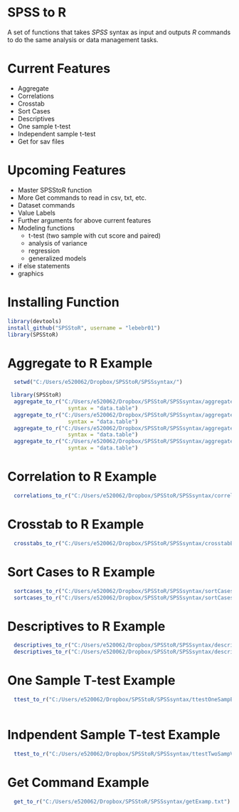 SPSS to R
=================
  
A set of functions that takes *SPSS* syntax as input and outputs *R* commands 
to do the same analysis or data management tasks.

Current Features
===============
* Aggregate
* Correlations
* Crosstab
* Sort Cases
* Descriptives
* One sample t-test
* Independent sample t-test
* Get for sav files


Upcoming Features
=================
* Master SPSStoR function
* More Get commands to read in csv, txt, etc.
* Dataset commands
* Value Labels
* Further arguments for above current features
* Modeling functions
    + t-test (two sample with cut score and paired)
    + analysis of variance
    + regression
    + generalized models
* if else statements
* graphics

Installing Function
===================
```r
library(devtools)
install_github("SPSStoR", username = "lebebr01")
library(SPSStoR)
```

Aggregate to R Example
======================
```r
  setwd("C:/Users/e520062/Dropbox/SPSStoR/SPSSsyntax/")
```

```r
 library(SPSStoR)
  aggregate_to_r("C:/Users/e520062/Dropbox/SPSStoR/SPSSsyntax/aggregateExamp.txt", 
                   syntax = "data.table")
  aggregate_to_r("C:/Users/e520062/Dropbox/SPSStoR/SPSSsyntax/aggregateExampNoBreak.txt", 
                   syntax = "data.table")
  aggregate_to_r("C:/Users/e520062/Dropbox/SPSStoR/SPSSsyntax/aggregateExampNoBreakNoOutfile.txt", 
                   syntax = "data.table")
  aggregate_to_r("C:/Users/e520062/Dropbox/SPSStoR/SPSSsyntax/aggregateExampNoOutfile.txt", 
                   syntax = "data.table")
```

Correlation to R Example
=========================
```r
  correlations_to_r("C:/Users/e520062/Dropbox/SPSStoR/SPSSsyntax/correlationsExamp.txt")
```

Crosstab to R Example
======================
```r
  crosstabs_to_r("C:/Users/e520062/Dropbox/SPSStoR/SPSSsyntax/crosstabExamp.txt")
```

Sort Cases to R Example
=======================
```r
  sortcases_to_r("C:/Users/e520062/Dropbox/SPSStoR/SPSSsyntax/sortCasesExamp.txt")
  sortcases_to_r("C:/Users/e520062/Dropbox/SPSStoR/SPSSsyntax/sortCasesExamp2.txt")
```

Descriptives to R Example
========================
```r
  descriptives_to_r("C:/Users/e520062/Dropbox/SPSStoR/SPSSsyntax/descriptivesExamp.txt")
  descriptives_to_r("C:/Users/e520062/Dropbox/SPSStoR/SPSSsyntax/descriptivesExampAll.txt")
```

One Sample T-test Example
=========================
```r
  ttest_to_r("C:/Users/e520062/Dropbox/SPSStoR/SPSSsyntax/ttestOneSampExamp.txt")
  
```

Indpendent Sample T-test Example
===============================
```r
  ttest_to_r("C:/Users/e520062/Dropbox/SPSStoR/SPSSsyntax/ttestTwoSampValExamp.txt")
```

Get Command Example
===================
```r
  get_to_r("C:/Users/e520062/Dropbox/SPSStoR/SPSSsyntax/getExamp.txt")
```

